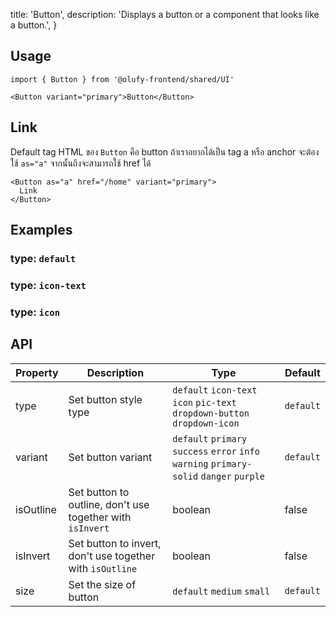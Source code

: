 
  title: 'Button',
  description: 'Displays a button or a component that looks like a button.',
}

<ComponentPreview name="button-demo" />

## Usage

```tsx
import { Button } from '@olufy-frontend/shared/UI'
```

```tsx
<Button variant="primary">Button</Button>
```

## Link

Default tag HTML ของ `Button` คือ button ถ้าเราอยากได้เป็น tag a หรือ anchor จะต้องใช้ `as="a"` จากนั้นถึงจะสามารถใช้ href ได้

```tsx
<Button as="a" href="/home" variant="primary">
  Link
</Button>
```

## Examples

### type: `default`

<ComponentPreview name="button-type-default" />

### type: `icon-text`

<ComponentPreview name="button-type-icon-text" />

### type: `icon`

<ComponentPreview name="button-type-icon" />

## API

| Property  | Description                                               | Type                                                                                     | Default   |
| --------- | --------------------------------------------------------- | ---------------------------------------------------------------------------------------- | --------- |
| type      | Set button style type                                     | `default` `icon-text` `icon` `pic-text` `dropdown-button` `dropdown-icon`                | `default` |
| variant   | Set button variant                                        | `default` `primary` `success` `error` `info` `warning` `primary-solid` `danger` `purple` | `default` |
| isOutline | Set button to outline, don't use together with `isInvert` | boolean                                                                                  | false     |
| isInvert  | Set button to invert, don't use together with `isOutline` | boolean                                                                                  | false     |
| size      | Set the size of button                                    | `default` `medium` `small`                                                               | `default` |
